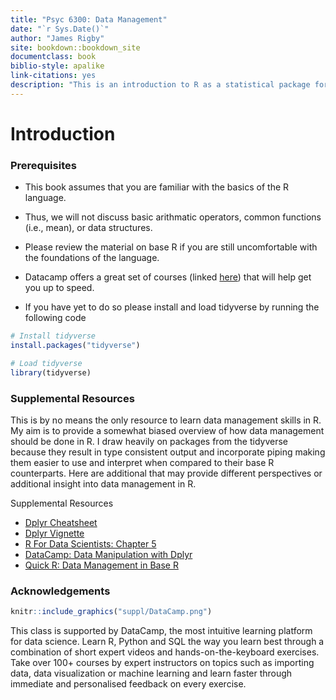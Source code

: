 ```yaml
--- 
title: "Psyc 6300: Data Management"
date: "`r Sys.Date()`"
author: "James Rigby"
site: bookdown::bookdown_site
documentclass: book
biblio-style: apalike
link-citations: yes
description: "This is an introduction to R as a statistical package for psychological research."
---
```


# Introduction

### Prerequisites

- This book assumes that you are familiar with the basics of the R language.

- Thus, we will not discuss basic arithmatic operators, common functions (i.e., mean), or data structures. 

- Please review the material on base R if you are still uncomfortable with the foundations of the language.

- Datacamp offers a great set of courses (linked [here](https://www.datacamp.com/courses/free-introduction-to-r)) that will help get you up to speed.

- If you have yet to do so please install and load tidyverse by running the following code

```r
# Install tidyverse
install.packages("tidyverse")

# Load tidyverse
library(tidyverse)
```

### Supplemental Resources

This is by no means the only resource to learn data management skills in R. My aim is to provide a somewhat biased overview of how data management should be done in R. I draw heavily on packages from the tidyverse because they result in type consistent output and incorporate piping making them easier to use and interpret when compared to their base R counterparts. Here are additional that may provide different perspectives or additional insight into data management in R.

<div class = activity>
<div class = activitytitle>
Supplemental Resources</div>

- [Dplyr Cheatsheet](https://github.com/rstudio/cheatsheets/blob/master/data-transformation.pdf)
- [Dplyr Vignette](https://cran.r-project.org/web/packages/dplyr/vignettes/dplyr.html)
- [R For Data Scientists: Chapter 5](http://r4ds.had.co.nz/transform.html)
- [DataCamp: Data Manipulation with Dplyr](https://www.datacamp.com/courses/dplyr-data-manipulation-r-tutorial)
- [Quick R: Data Management in Base R](https://www.statmethods.net/management/variables.html)

</div>

### Acknowledgements

```r
knitr::include_graphics("suppl/DataCamp.png")
```


This class is supported by DataCamp, the most intuitive learning platform for data science. Learn R, Python and SQL the way you learn best through a combination of short expert videos and hands-on-the-keyboard exercises. Take over 100+ courses by expert instructors on topics such as importing data, data visualization or machine learning and learn faster through immediate and personalised feedback on every exercise.
